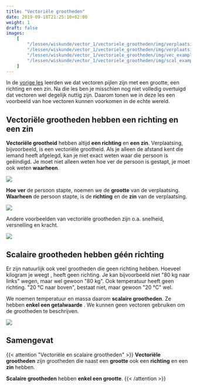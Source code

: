 ```yaml
---
title: "Vectoriële grootheden"
date: 2019-09-18T21:25:10+02:00
weight: 1
draft: false
images:
    [
        "/lessen/wiskunde/vector_1/vectoriele_grootheden/img/verplaatsingsvector_1.png",
        "/lessen/wiskunde/vector_1/vectoriele_grootheden/img/verplaatsingsvector_2.png",
        "/lessen/wiskunde/vector_1/vectoriele_grootheden/img/vec_examples.png",
        "/lessen/wiskunde/vector_1/vectoriele_grootheden/img/scal_examples.png",
    ]
---
```


In de [vorige les](intro) leerden we dat vectoren pijlen zijn met een
grootte, een richting en een zin. Na die les ben je misschien nog niet volledig
overtuigd dat vectoren wel degelijk nuttig zijn. Daarom tonen we in deze les een
voorbeeld van hoe vectoren kunnen voorkomen in de echte wereld.

## Vectoriële grootheden hebben een richting en een zin

**Vectoriële grootheid** hebben altijd **een richting** en **een zin**. Verplaatsing,
bijvoorbeeld, is een vectoriële grootheid. Als je alleen de afstand kent die
iemand heeft afgelegd, kan je niet exact weten waar die persoon is geëindigd. Je
moet niet alleen weten hoe ver de persoon is gestapt, je moet ook weten
**waarheen**.

![](img/verplaatsingsvector_1.png)

**Hoe ver** de persoon stapte, noemen we de **grootte** van de verplaatsing.
**Waarheen** de persoon stapte, is de **richting** en de **zin** van de verplaatsing.

![](img/verplaatsingsvector_2.png)

Andere voorbeelden van vectoriële grootheden zijn o.a. snelheid, versnelling en kracht.

![](img/vec_examples.png)

## Scalaire grootheden hebben géén richting

Er zijn natuurlijk ook veel grootheden die geen richting hebben. Hoeveel kilogram je weegt <Mute text="(je massa)" />, heeft geen richting. Je kan bijvoorbeeld niet "80 kg naar links" wegen, maar wel gewoon "80 kg". Ook temperatuur heeft geen richting. "20 °C naar boven", bestaat niet, maar gewoon "20 °C" wel.

We noemen temperatuur en massa daarom **scalaire grootheden**. Ze hebben **enkel een getalwaarde** <Mute text="(scalar = getal)" />. We kunnen geen vectoren gebruiken om de grootheden te beschrijven.

![](img/scal_examples.png)

## Samengevat

{{< attention "Vectoriële en scalaire grootheden" >}}
**Vectoriële grootheden** zijn grootheden die naast een **grootte** ook een **richting** en een **zin** hebben.

**Scalaire grootheden** hebben **enkel een grootte**.
{{< /attention >}}
